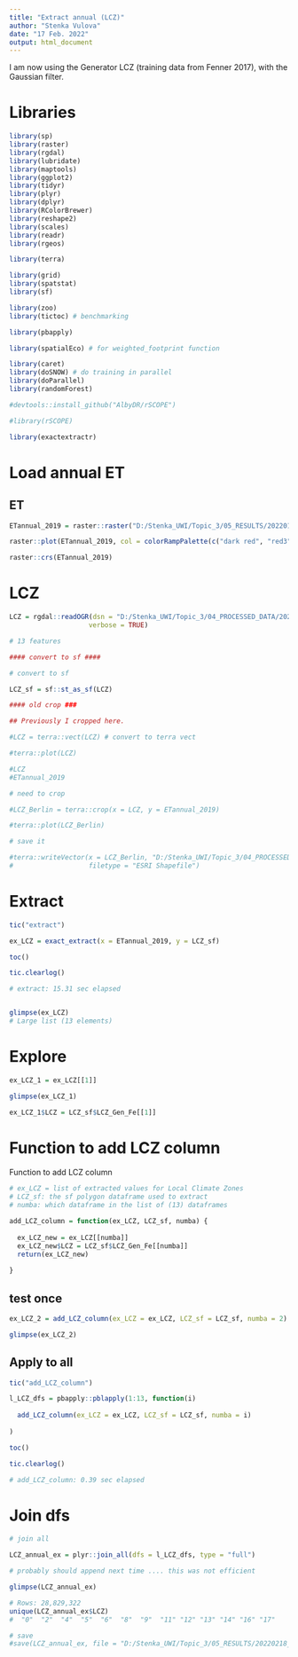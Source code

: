 ```yaml
---
title: "Extract annual (LCZ)"
author: "Stenka Vulova"
date: "17 Feb. 2022"
output: html_document
---
```


I am now using the Generator LCZ (training data from Fenner 2017), with the Gaussian filter. 

# Libraries 

```r

library(sp)
library(raster)
library(rgdal)
library(lubridate)
library(maptools)
library(ggplot2)
library(tidyr)
library(plyr)
library(dplyr)
library(RColorBrewer)
library(reshape2)
library(scales)
library(readr)
library(rgeos)

library(terra)

library(grid)
library(spatstat)
library(sf)

library(zoo)
library(tictoc) # benchmarking

library(pbapply)

library(spatialEco) # for weighted_footprint function 

library(caret)
library(doSNOW) # do training in parallel
library(doParallel) 
library(randomForest)

#devtools::install_github("AlbyDR/rSCOPE")

#library(rSCOPE)

library(exactextractr)

```


# Load annual ET 

## ET 

```r

ETannual_2019 = raster::raster("D:/Stenka_UWI/Topic_3/05_RESULTS/20220128_monthly_ET_maps/2019_annual_sum/ETannual_2019.tif")

raster::plot(ETannual_2019, col = colorRampPalette(c("dark red", "red3", "orange1", 'lightgoldenrod1', "seagreen1", "dodgerblue4", "blue4"))(255))

raster::crs(ETannual_2019)

```

# LCZ 

```r

LCZ = rgdal::readOGR(dsn = "D:/Stenka_UWI/Topic_3/04_PROCESSED_DATA/20220217_LCZ_shape_Gene", layer = "LCZ_Berlin",
                    verbose = TRUE)

# 13 features 

#### convert to sf ####

# convert to sf

LCZ_sf = sf::st_as_sf(LCZ)

#### old crop ###

## Previously I cropped here. 

#LCZ = terra::vect(LCZ) # convert to terra vect 

#terra::plot(LCZ)

#LCZ
#ETannual_2019

# need to crop

#LCZ_Berlin = terra::crop(x = LCZ, y = ETannual_2019)

#terra::plot(LCZ_Berlin)

# save it 

#terra::writeVector(x = LCZ_Berlin, "D:/Stenka_UWI/Topic_3/04_PROCESSED_DATA/20220217_LCZ_shape_Gene/LCZ_Berlin.shp",
#                   filetype = "ESRI Shapefile")

```


# Extract 

```r

tic("extract")

ex_LCZ = exact_extract(x = ETannual_2019, y = LCZ_sf)

toc()

tic.clearlog()

# extract: 15.31 sec elapsed


glimpse(ex_LCZ)
# Large list (13 elements)

```

# Explore 

```r

ex_LCZ_1 = ex_LCZ[[1]]

glimpse(ex_LCZ_1)

ex_LCZ_1$LCZ = LCZ_sf$LCZ_Gen_Fe[[1]]

```

# Function to add LCZ column 

Function to add LCZ column 

```r

# ex_LCZ = list of extracted values for Local Climate Zones
# LCZ_sf: the sf polygon dataframe used to extract
# numba: which dataframe in the list of (13) dataframes

add_LCZ_column = function(ex_LCZ, LCZ_sf, numba) {
  
  ex_LCZ_new = ex_LCZ[[numba]]
  ex_LCZ_new$LCZ = LCZ_sf$LCZ_Gen_Fe[[numba]]
  return(ex_LCZ_new)
  
}

```

## test once 

```r

ex_LCZ_2 = add_LCZ_column(ex_LCZ = ex_LCZ, LCZ_sf = LCZ_sf, numba = 2)

glimpse(ex_LCZ_2)

```
## Apply to all

```r
tic("add_LCZ_column")

l_LCZ_dfs = pbapply::pblapply(1:13, function(i)
  
  add_LCZ_column(ex_LCZ = ex_LCZ, LCZ_sf = LCZ_sf, numba = i)
  
)

toc()

tic.clearlog()

# add_LCZ_column: 0.39 sec elapsed


```
# Join dfs

```r

# join all

LCZ_annual_ex = plyr::join_all(dfs = l_LCZ_dfs, type = "full")

# probably should append next time .... this was not efficient

glimpse(LCZ_annual_ex)

# Rows: 28,829,322
unique(LCZ_annual_ex$LCZ)
#  "0"  "2"  "4"  "5"  "6"  "8"  "9"  "11" "12" "13" "14" "16" "17"

# save 
#save(LCZ_annual_ex, file = "D:/Stenka_UWI/Topic_3/05_RESULTS/20220218_ex_LCZ_Gen/Annual/LCZ_annual_ex.RData")

```

